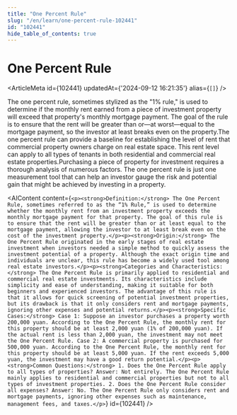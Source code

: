```yaml
---
title: "One Percent Rule"
slug: "/en/learn/one-percent-rule-102441"
id: "102441"
hide_table_of_contents: true
---
```



# One Percent Rule

<ArticleMeta id={102441} updatedAt={'2024-09-12 16:21:35'} alias={`[]`} />
<div className='border-solid border-b border-t-0 my-4 border-[var(--ifm-color-gray-300)]' />

The one percent rule, sometimes stylized as the "1% rule," is used to determine if the monthly rent earned from a piece of investment property will exceed that property's monthly mortgage payment. The goal of the rule is to ensure that the rent will be greater than or—at worst—equal to the mortgage payment, so the investor at least breaks even on the property.The one percent rule can provide a baseline for establishing the level of rent that commercial property owners charge on real estate space. This rent level can apply to all types of tenants in both residential and commercial real estate properties.Purchasing a piece of property for investment requires a thorough analysis of numerous factors. The one percent rule is just one measurement tool that can help an investor gauge the risk and potential gain that might be achieved by investing in a property.

<AIContent content={`<p><strong>Definition:</strong> The One Percent Rule, sometimes referred to as the “1% Rule,” is used to determine whether the monthly rent from an investment property exceeds the monthly mortgage payment for that property. The goal of this rule is to ensure that the rent will be greater than or at least equal to the mortgage payment, allowing the investor to at least break even on the cost of the investment property.</p><p><strong>Origin:</strong> The One Percent Rule originated in the early stages of real estate investment when investors needed a simple method to quickly assess the investment potential of a property. Although the exact origin time and individuals are unclear, this rule has become a widely used tool among real estate investors.</p><p><strong>Categories and Characteristics:</strong> The One Percent Rule is primarily applied to residential and commercial real estate investments. Its characteristics include simplicity and ease of understanding, making it suitable for both beginners and experienced investors. The advantage of this rule is that it allows for quick screening of potential investment properties, but its drawback is that it only considers rent and mortgage payments, ignoring other expenses and potential returns.</p><p><strong>Specific Cases:</strong> Case 1: Suppose an investor purchases a property worth 200,000 yuan. According to the One Percent Rule, the monthly rent for this property should be at least 2,000 yuan (1% of 200,000 yuan). If the actual rent is less than 2,000 yuan, the investment may not meet the One Percent Rule. Case 2: A commercial property is purchased for 500,000 yuan. According to the One Percent Rule, the monthly rent for this property should be at least 5,000 yuan. If the rent exceeds 5,000 yuan, the investment may have a good return potential.</p><p><strong>Common Questions:</strong> 1. Does the One Percent Rule apply to all types of properties? Answer: Not entirely. The One Percent Rule mainly applies to residential and commercial properties but not to all types of investment properties. 2. Does the One Percent Rule consider all expenses? Answer: No. The One Percent Rule only considers rent and mortgage payments, ignoring other expenses such as maintenance, management fees, and taxes.</p>`} id={102441} />
